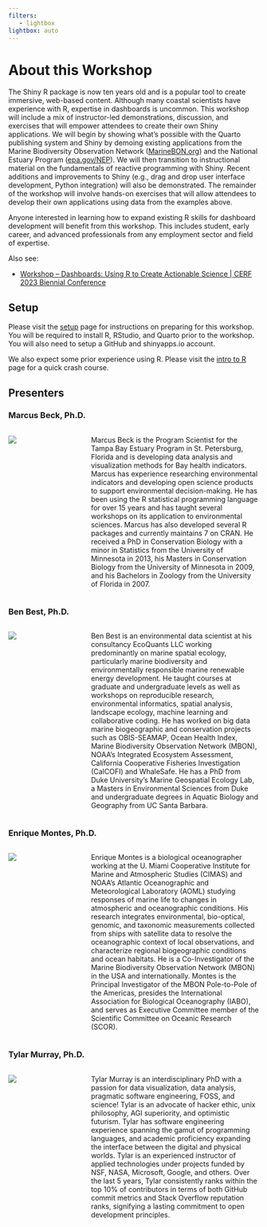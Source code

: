 ```yaml
---
filters:
   - lightbox
lightbox: auto
---
```


# About this Workshop {.unnumbered}

The Shiny R package is now ten years old and is a popular tool to create immersive, web-based content. Although many coastal scientists have experience with R, expertise in dashboards is uncommon. This workshop will include a mix of instructor-led demonstrations, discussion, and exercises that will empower attendees to create their own Shiny applications. We will begin by showing what’s possible with the Quarto publishing system and Shiny by demoing existing applications from the Marine Biodiversity Observation Network ([MarineBON.org](https://marineBON.org)) and the National Estuary Program ([epa.gov/NEP](https://www.epa.gov/nep)). We will then transition to instructional material on the fundamentals of reactive programming with Shiny. Recent additions and improvements to Shiny (e.g., drag and drop user interface development, Python integration) will also be demonstrated. The remainder of the workshop will involve hands-on exercises that will allow attendees to develop their own applications using data from the examples above. 

Anyone interested in learning how to expand existing R skills for dashboard development will benefit from this workshop. This includes student, early career, and advanced professionals from any employment sector and field of expertise.

Also see:

- [Workshop -- Dashboards: Using R to Create Actionable Science | CERF 2023 Biennial Conference ](https://conference.cerf.science/2023-workshop--dashboards--using-r-to-create-actionable-science)

## Setup {.unnumbered}

Please visit the [setup](setup.qmd) page for instructions on preparing for this workshop.  You will be required to install R, RStudio, and Quarto prior to the workshop. You will also need to setup a GitHub and shinyapps.io account. 

We also expect some prior experience using R.  Please visit the [intro to R](rintro.qmd) page for a quick crash course. 

## Presenters {.unnumbered}

### Marcus Beck, Ph.D.

::: {.columns}

::::: {.column width="30%"}
![](figs/about/headshot_marcus.jpg)
::::: 

::::: {.column width="70%" .p-right}
Marcus Beck is the Program Scientist for the Tampa Bay Estuary Program in St. Petersburg, Florida and is developing data analysis and visualization methods for Bay health indicators. Marcus has experience researching environmental indicators and developing open science products to support environmental decision-making. He has been using the R statistical programming language for over 15 years and has taught several workshops on its application to environmental sciences.  Marcus has also developed several R packages and currently maintains 7 on CRAN. He received a PhD in Conservation Biology with a minor in Statistics from the University of Minnesota in 2013, his Masters in Conservation Biology from the University of Minnesota in 2009, and his Bachelors in Zoology from the University of Florida in 2007. 
::::: 

:::

### Ben Best, Ph.D.

::: {.columns}

::::: {.column width="30%"}
![](figs/about/headshot_ben.jpg)
::::: 

::::: {.column width="70%" .p-right}
Ben Best is an environmental data scientist at his consultancy EcoQuants LLC working predominantly on marine spatial ecology, particularly marine biodiversity and environmentally responsible marine renewable energy development. He taught courses at graduate and undergraduate levels as well as workshops on reproducible research, environmental informatics, spatial analysis, landscape ecology, machine learning and collaborative coding. He has worked on big data marine biogeographic and conservation projects such as OBIS-SEAMAP, Ocean Health Index, Marine Biodiversity Observation Network (MBON), NOAA’s Integrated Ecosystem Assessment, California Cooperative Fisheries Investigation (CalCOFI) and WhaleSafe. He has a PhD from Duke University’s Marine Geospatial Ecology Lab, a Masters in Environmental Sciences from Duke and undergraduate degrees in Aquatic Biology and Geography from UC Santa Barbara.
::::: 

:::

### Enrique Montes, Ph.D.

::: {.columns}

::::: {.column width="30%"}
![](figs/about/headshot_enrique.jpg)
::::: 

::::: {.column width="70%" .p-right}
Enrique Montes is a biological oceanographer working at the U. Miami Cooperative Institute for Marine and Atmospheric Studies (CIMAS) and NOAA’s Atlantic Oceanographic and Meteorological Laboratory (AOML) studying responses of marine life to changes in atmospheric and oceanographic conditions.  His research integrates environmental, bio-optical, genomic, and taxonomic measurements collected from ships with satellite data to resolve the oceanographic context of local observations, and characterize regional biogeographic conditions and ocean habitats.  He is a Co-Investigator of the Marine Biodiversity Observation Network (MBON) in the USA and internationally. Montes is the Principal Investigator of the MBON Pole-to-Pole of the Americas, presides the International Association for Biological Oceanography (IABO), and serves as Executive Committee member of the Scientific Committee on Oceanic Research (SCOR).
::::: 

:::

### Tylar Murray, Ph.D.

::: {.columns}

::::: {.column width="30%"}
![](figs/about/headshot_tylar.jpg)
::::: 

::::: {.column width="70%" .p-right}
Tylar Murray is an interdisciplinary PhD with a passion for data visualization, data analysis, pragmatic software engineering, FOSS, and science! Tylar is an advocate of hacker ethic, unix philosophy, AGI superiority, and optimistic futurism. Tylar has software engineering experience spanning the gamut of programming languages, and academic proficiency expanding the interface between the digital and physical worlds. Tylar is an experienced instructor of applied technologies under projects funded by NSF, NASA, Microsoft, Google, and others. Over the last 5 years, Tylar consistently ranks within the top 10% of contributors in terms of both GitHub commit metrics and Stack Overflow reputation ranks, signifying a lasting commitment to open development principles.
::::: 

:::
